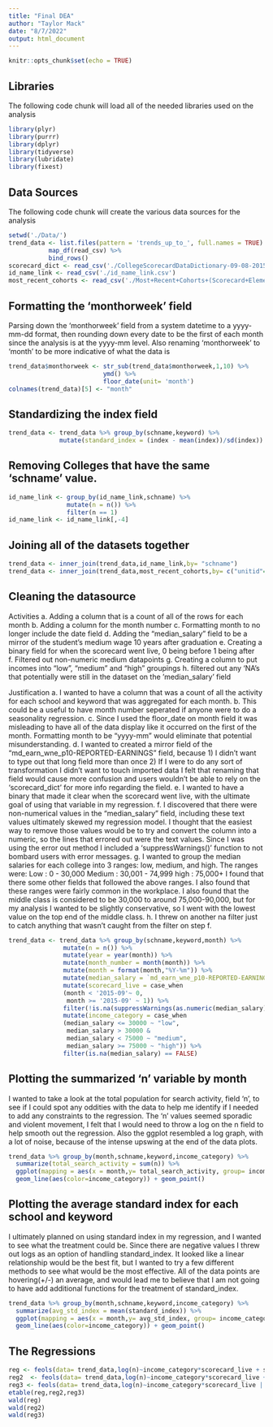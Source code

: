 ```yaml
---
title: "Final DEA"
author: "Taylor Mack"
date: "8/7/2022"
output: html_document
---
```


```r
knitr::opts_chunk$set(echo = TRUE)
```

## Libraries
The following code chunk will load all of the needed libraries used on the 
analysis

```r
library(plyr)
library(purrr)
library(dplyr)
library(tidyverse)
library(lubridate)
library(fixest)
```

## Data Sources

The following code chunk will create the various data sources for the analysis

```r
setwd('./Data/')
trend_data <- list.files(pattern = 'trends_up_to_', full.names = TRUE) %>%
           map_df(read_csv) %>%
           bind_rows()
scorecard_dict <- read_csv('./CollegeScorecardDataDictionary-09-08-2015.csv')
id_name_link <- read_csv('./id_name_link.csv')
most_recent_cohorts <- read_csv('./Most+Recent+Cohorts+(Scorecard+Elements).csv')
```
## Formatting the 'monthorweek' field

Parsing down the 'monthorweek' field from a system datetime to a yyyy-mm-dd format,
then rounding down every date to be the first of each month since the analysis is at the
yyyy-mm level. Also renaming 'monthorweek' to 'month' to be more indicative of what the data is

```r
trend_data$monthorweek <- str_sub(trend_data$monthorweek,1,10) %>%
                          ymd() %>%
                          floor_date(unit= 'month')
colnames(trend_data)[5] <- "month"
```

## Standardizing the index field

```r
trend_data <- trend_data %>% group_by(schname,keyword) %>%
              mutate(standard_index = (index - mean(index))/sd(index))
```

## Removing Colleges that have the same 'schname' value. 

```r
id_name_link <- group_by(id_name_link,schname) %>%
                mutate(n = n()) %>%
                filter(n == 1)
id_name_link <- id_name_link[,-4]
```

## Joining all of the datasets together

```r
trend_data <- inner_join(trend_data,id_name_link,by= "schname")
trend_data <- inner_join(trend_data,most_recent_cohorts,by= c("unitid"="UNITID","opeid"="OPEID"))
```

## Cleaning the datasource
  Activities
  a. Adding a column that is a count of all of the rows for each month
  b. Adding a column for the month number
  c. Formatting month to no longer include the date field
  d. Adding the "median_salary" field to be a mirror of the student's medium wage 10 years after        graduation
  e. Creating a binary field for when the scorecard went live, 0 being before 1 being after
  f. Filtered out non-numeric medium datapoints
  g. Creating a column to put incomes into "low", "medium" and "high" groupings
  h. filtered out any 'NA's that potentially were still in the dataset on the 'median_salary'
     field 
  
  Justification
  a. I wanted to have a column that was a count of all the activity for each school and keyword         that was aggregated for each month.
  b. This could be a useful to have month number seperated if anyone were to do a seasonality
     regression.
  c. Since I used the floor_date on month field it was misleading to have all of the data display       like it occurred on the first of the month. Formatting month to be "yyyy-mm" would eliminate
     that potential misunderstanding.
  d. I wanted to created a mirror field of the "md_earn_wne_p10-REPORTED-EARNINGS" field, because
     1) I didn't want to type out that long field more than once
     2) If I were to do any sort of transformation I didn't want to touch imported data
     I felt that renaming that field would cause more confusion and users wouldn't be able
     to rely on the 'scorecard_dict' for more info regarding the field.
  e. I wanted to have a binary that made it clear when the scorecard went live, with the ultimate
     goal of using that variable in my regression.
  f. I discovered that there were non-numerical values in the "median_salary" field, including 
     these text values ultimately skewed my regression model. I thought that the easiest way to 
     remove those values would be to try and convert the column into a numeric, so the lines that
     errored out were the text values. Since I was using the error out method I included a 
     'suppressWarnings()' function to not bombard users with error messages.
  g. I wanted to group the median salaries for each college into 3 ranges: low, medium, and high.
     The ranges were:
     Low : 0 - 30,000
     Medium : 30,001 - 74,999
     high : 75,000+
     I found that there some other fields that followed the above ranges. I also found that these       ranges were fairly common in the workplace. I also found that the middle class is considered
     to be 30,000 to around 75,000-90,000, but for my analysis I wanted to be slightly                  conservative, so I went with the lowest value on the top end of the middle class. 
  h. I threw on another na filter just to catch anything that wasn't caught from the filter on 
     step f.

```r
trend_data <- trend_data %>% group_by(schname,keyword,month) %>%
               mutate(n = n()) %>%
               mutate(year = year(month)) %>%
               mutate(month_number = month(month)) %>%
               mutate(month = format(month,"%Y-%m")) %>%
               mutate(median_salary = `md_earn_wne_p10-REPORTED-EARNINGS`) %>%
               mutate(scorecard_live = case_when
               (month < '2015-09'~ 0,
                month >= '2015-09' ~ 1)) %>%
               filter(!is.na(suppressWarnings(as.numeric(median_salary)))) %>%
               mutate(income_category = case_when
               (median_salary <= 30000 ~ "low",
                median_salary > 30000 &
                median_salary < 75000 ~ "medium",
                median_salary >= 75000 ~ "high")) %>%
               filter(is.na(median_salary) == FALSE)
```

## Plotting the summarized 'n' variable by month

I wanted to take a look at the total population for search activity, field 'n', to see if I could
spot any oddities with the data to help me identify if I needed to add any constraints to the 
regression. The 'n' values seemed sporadic and violent movement, I felt that I would need to throw a log on the n field to help smooth out the regression. Also the ggplot resembled a log graph, with a lot of noise, because of the intense upswing at the end of the data plots.

```r
trend_data %>% group_by(month,schname,keyword,income_category) %>%
  summarize(total_search_activity = sum(n)) %>%
  ggplot(mapping = aes(x = month,y= total_search_activity, group= income_category)) +
  geom_line(aes(color=income_category)) + geom_point() 
```

## Plotting the average standard index for each school and keyword

I ultimately planned on using standard index in my regression, and I wanted to see what the treatment could be. Since there are negative values I threw out logs as an option of handling 
standard_index. It looked like a linear relationship would be the best fit, but I wanted to try 
a few different methods to see what would be the most effective. All of the data points are hovering(+/-) an average, and would lead me to believe that I am not going to have add additional functions for the treatment of standard_index.

```r
trend_data %>% group_by(month,schname,keyword,income_category) %>%
  summarize(avg_std_index = mean(standard_index)) %>%  
  ggplot(mapping = aes(x = month,y= avg_std_index, group= income_category)) +
  geom_line(aes(color=income_category)) + geom_point() 
```

## The Regressions

```r
reg <- feols(data= trend_data,log(n)~income_category*scorecard_live + standard_index,vcov = 'hetero')
reg2  <- feols(data= trend_data,log(n)~income_category*scorecard_live + I(standard_index^2),vcov = 'hetero')
reg3 <- feols(data= trend_data,log(n)~income_category*scorecard_live | standard_index,vcov = 'hetero')
etable(reg,reg2,reg3)
wald(reg)
wald(reg2)
wald(reg3)
```


